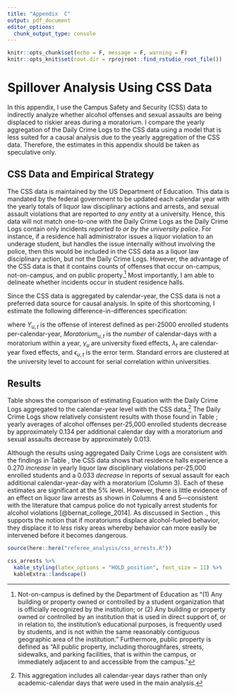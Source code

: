 ```yaml
---
title: "Appendix  C"
output: pdf_document
editor_options: 
  chunk_output_type: console
---
```


```r
knitr::opts_chunk$set(echo = F, message = F, warning = F)
knitr::opts_knit$set(root.dir = rprojroot::find_rstudio_root_file())
```
# Spillover Analysis Using CSS Data \label{asection:spillovers}

In this appendix, I use the Campus Safety and Security (CSS) data to indirectly analyze whether alcohol offenses and sexual assaults are being displaced to riskier areas during a moratorium. I compare the yearly aggregation of the Daily Crime Logs to the CSS data using a model that is less suited for a causal analysis due to the yearly aggregation of the CSS data. Therefore, the estimates in this appendix should be taken as speculative only. 

## CSS Data and Empirical Strategy

The CSS data is maintained by the US Department of Education. This data is mandated by the federal government to be updated each calendar year with the yearly totals of liquor law disciplinary actions and arrests, and sexual assault violations that are reported *to any entity* at a university. Hence, this data will not match one-to-one with the Daily Crime Logs as the Daily Crime Logs contain only incidents *reported to or by the university police*. For instance, if a residence hall administrator issues a liquor violation to an underage student, but handles the issue internally without involving the police, then this would be included in the CSS data as a liquor law disciplinary action, but not the Daily Crime Logs. However, the advantage of the CSS data is that it contains counts of offenses that occur on-campus, not-on-campus, and on public property.^[Not-on-campus is defined by the Department of Education as "(1) Any building or property owned or controlled by a student organization that is officially recognized by the institution; or (2) Any building or property owned or controlled by an institution that is used in direct support of, or in relation to, the institution's educational purposes, is frequently used by students, and is not within the same reasonably contiguous geographic area of the institution." Furthermore, public property is defined as "All public property, including thoroughfares, streets, sidewalks, and parking facilities, that is within the campus, or immediately adjacent to and accessible from the campus."] Most importantly, I am able to delineate whether incidents occur in student residence halls.  

Since the CSS data is aggregated by calendar-year, the CSS data is not a preferred data source for causal analysis. In spite of this shortcoming, I estimate the following difference-in-differences specification:

\begin{equation} \label{equation:appendix}
Y_{u,t} = \beta Moratorium_{u,t}  + \gamma_{u} + \lambda_{t} + \epsilon_{u,t}
\end{equation}

\noindent where $Y_{u,t}$ is the offense of interest defined as per-25000 enrolled students per-calendar-year, $Moratorium_{u,t}$ is the *number* of calendar-days with a moratorium within a year, $\gamma_u$ are university fixed effects, $\lambda_{t}$ are calendar-year fixed effects, and $\epsilon_{u,t}$ is the error term. Standard errors are clustered at the university level to account for serial correlation within universities. 

## Results

Table \ref{css_arrests} shows the comparison of estimating Equation \ref{equation:appendix} with the Daily Crime Logs aggregated to the calendar-year level with the CSS data.^[This aggregation includes all calendar-year days rather than only academic-calendar days that were used in the main analysis.] The Daily Crime Logs show relatively consistent results with those found in Table \ref{main_table}; yearly averages of alcohol offenses per-25,000 enrolled students decrease by approximately 0.134 per additional calendar day with a moratorium and sexual assaults decrease by approximately 0.013.

Although the results using aggregated Daily Crime Logs are consistent with the findings in Table \ref{main_table}, the CSS data shows that residence halls experience a 0.270 *increase* in yearly liquor law disciplinary violations per-25,000 enrolled students and a 0.033 *decrease* in reports of sexual assault for each additional calendar-year-day with a moratorium (Column 3). Each of these estimates are significant at the 5% level. However, there is little evidence of an effect on liquor law arrests as shown in Columns 4 and 5—consistent with the literature that campus police do not typically arrest students for alcohol violations [@bernat_college_2014]. As discussed in Section \ref{section:results}.\ref{section:spillover}, this supports the notion that if moratoriums displace alcohol-fueled behavior, they displace it to *less* risky areas whereby behavior can more easily be intervened before it becomes dangerous.

```r
source(here::here("referee_analysis/css_arrests.R"))
```
\newpage
```r
css_arrests %>% 
  kable_styling(latex_options = "HOLD_position", font_size = 11) %>% 
  kableExtra::landscape()
```




